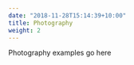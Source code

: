 ---
date: "2018-11-28T15:14:39+10:00"
title: Photography
weight: 2
---

Photography examples go here